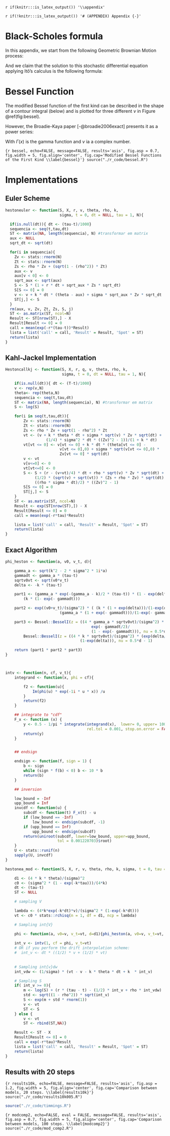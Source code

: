 `r if(knitr:::is_latex_output()) '\\appendix'`

`r if(!knitr:::is_latex_output()) '# (APPENDIX) Appendix {-}'` 

<!--
If you feel it necessary to include an appendix, it goes here.
-->




# Black-Scholes formula {#bsformula}


In this appendix, we start from the following Geometric Brownian Motion process:


\begin{align*}
dS_t &= \mu S_t dt + \sigma S_t dB_t
\end{align*}


And we claim that the solution to this stochastic differential equation applying Itô's calculus is the following formula:

\begin{align*}
S_T &= S_0 \times \exp \left( \left( \mu  - \frac{\sigma^2}{2} \right) T  + \sigma B_T \right)
\end{align*}


\begin{proof}

If $S$ were deterministic, $dS_t/S_t$ would be the derivative of $\ln(S_t)$ with respect to $S$. This suggests to find an expression for the stochastic differential of $\ln(S_t)$, a function of the single random variable $S_t$.



\begin{align*} 
f(t,S) &= \ln(S) \\[10pt]
df(t,S) &= \frac{\partial f}{\partial S} dS + \frac{1}{2} \frac{\partial^2 f}{\partial S^2} (dS)^2 \\[10pt]
d\ln(S) &= \frac{d\ln(S)}{dS} dS + \frac{1}{2} \frac{d^2\ln(S)}{dS^2}(dS)^2 \\[10pt]
(dS)^2 &= \int_{0}^{t}{\left(\sigma \times S \right)^2} ds = \sigma^2 S^2 dt \\[10pt]
d\ln(S) &= \frac{1}{S} (\mu S dt + \sigma S dB) + \frac{1}{2}\frac{-1}{S^2} \sigma^2 S^2 dt \\[10pt]
d\ln(S) &= \left( \mu -  \frac{1}{2} \sigma^2 \right) dt + \sigma dB \\[10pt]
\int_{t=0}^{T}{d\ln(S_T)} &= \int_{t=0}^{T}{\left( \mu - \frac{\sigma^2}{2} \right) dt} + \int_{t=0}^{T}{\sigma dB_t} 
\end{align*}
\begin{align*} 
\ln(S_T) - \ln(S_0) &=  \left(\mu  - \frac{\sigma^2}{2} \right)  T + \sigma B_T \\[10pt]
\ln \left( \frac{S_T}{S_0} \right) &= \left( \mu  - \frac{\sigma^2}{2}  \right) T + \sigma B_T \\[10pt]
S_T &= S_0 \times \exp \left( \left( \mu  - \frac{\sigma^2}{2} \right) T  + \sigma B_T \right) 
\end{align*}
\end{proof}



# Bessel Function {#bessel}

The modified Bessel function of the first kind can be described in the shape of a contour integral (below) and is plotted for three different $\nu$ in Figure \@ref(fig:bessel).

\begin{align*} 
I_n(z)= \frac{1}{2 \pi i}\displaystyle \oint e^{(z/2)(t+1/t)}t^{-n-1}dt
\end{align*}

However, the Broadie-Kaya paper [-@broadie2006exact] presents it as a power series:

\begin{align*}
I_{\nu}(z)= \left(\frac{1}{2}z\right)^\nu \displaystyle \sum_{k=0}^{\infty}{\frac{\left(\frac{1}{4}z^2\right)^k}{\left(k!\Gamma \left(\nu+k+1\right)\right)}}
\end{align*}

With $\Gamma(x)$ is the gamma function and $\nu$ ia a complex number.



```{r bessel, echo=FALSE, message=FALSE, results='asis', fig.asp = 0.7, fig.width = 5, fig.align='center', fig.cap='Modified Bessel Functions of the First Kind \\label{bessel}'}
source("./r_code/bessel.R")
```  	



# Implementations {#imps}

## Euler Scheme {#eulerapp}

\small
```r
hestoneuler <- function(S, X, r, v, theta, rho, k, 
                        sigma, t = 0, dt = NULL, tau = 1, N){

  if(is.null(dt)){ dt <- (tau-t)/1000}
  sequencia <- seq(t,tau,dt)
  ST <- matrix(NA, length(sequencia), N) #transformar em matrix
  aux <- NULL
  sqrt_dt <- sqrt(dt)

  for(i in sequencia){
    Zv <- stats::rnorm(N)
    Zt <- stats::rnorm(N)
    Zs <- rho * Zv + (sqrt(1 - (rho^2)) * Zt)
    aux <- v
    aux[v < 0] <- 0
    sqrt_aux <- sqrt(aux)
    S <- S * (1 + r * dt + sqrt_aux * Zs * sqrt_dt)
    S[S <= 0] = 0
    v <- v + k * dt * (theta - aux) + sigma * sqrt_aux * Zv * sqrt_dt
    ST[j,] <- S
  }
  rm(aux, v, Zv, Zt, Zs, S, j)
  ST <- as.matrix(ST, ncol=N)
  Result <- ST[nrow(ST),] - X
  Result[Result <= 0] = 0
  call = mean(exp(-r*(tau-t))*Result)
  lista = list('call' = call, 'Result' = Result, 'Spot' = ST)
  return(lista)
}
```


## Kahl-Jackel Implementation {#kjimp}

\footnotesize
```r
Hestoncallkj <- function(S, X, r, q, v, theta, rho, k, 
                         sigma, t = 0, dt = NULL, tau = 1, N){

    if(is.null(dt)){ dt <- (T-t)/1000}
    v <- rep(v,N)
    theta<- rep(theta,N)
    sequencia <- seq(t,tau,dt)
    ST <- matrix(NA, length(sequencia), N) #transformar em matrix
    S <- log(S)

    for(i in seq(t,tau,dt)){
        Zv <- stats::rnorm(N)
        Zt <- stats::rnorm(N)
        Zs <- rho * Zv + sqrt(1 - rho^2) * Zt
        vt <- (v + k * theta * dt + sigma * sqrt(v) * Zv * sqrt(dt) +
                  (1/4) * sigma^2 * dt * ((Zv)^2 - 1))/(1 + k * dt)
        vt[vt <= 0] <- v[vt <= 0] + k * dt * (theta[vt <= 0] - 
                        v[vt <= 0],0) + sigma * sqrt(v[vt <= 0],0) * 
                        Zv[vt <= 0] * sqrt(dt)
        v <- vt
        v[v<=0] <- 0
        vt[vt<=0] <- 0
        S <- S + (r - (v+vt)/4) * dt + rho * sqrt(v) * Zv * sqrt(dt) +
             (1/2) * (sqrt(v) + sqrt(vt)) * (Zs + rho * Zv) * sqrt(dt) +
             ((rho * sigma * dt)/2) * ((Zv)^2 - 1)
        S[S <= 0] = 0
        ST[j,] <- S
    }
    ST <- as.matrix(ST, ncol=N)
    Result <- exp(ST[nrow(ST),]) - X
    Result[Result <= 0] = 0
    call = mean(exp(-r*tau)*Result)

    lista = list('call' = call, 'Result' = Result, 'Spot' = ST)
    return(lista)
}
```



## Exact Algorithm {#eabk}

\footnotesize
```r
phi_heston <- function(a, v0, v_t, d){

    gamma_a <- sqrt(k^2 - 2 * sigma^2 * 1i*a)
    gammadt <- gamma_a * (tau-t)
    sqrtv0vt <- sqrt(v0*v_t)
    delta <- -k * (tau-t)

    part1 <- (gamma_a * exp(-(gamma_a - k)/2 * (tau-t)) * (1 - exp(delta)))/
        (k * (1- exp(- gammadt)))

    part2 <- exp((v0+v_t)/(sigma^2) * ( (k * (1 + exp(delta)))/(1-exp(delta)) -
                        (gamma_a * (1 + exp(- gammadt)))/(1-exp(- gammadt))))

    part3 <- Bessel::BesselI(z = ((4 * gamma_a * sqrtv0vt)/(sigma^2) *
                                      exp(- gammadt/2)/
                                      (1 - exp(- gammadt))), nu = 0.5*d - 1) /
        Bessel::BesselI(z = ((4 * k * sqrtv0vt)/(sigma^2) * (exp(delta/2))/
                                 (1-exp(delta))), nu = 0.5*d - 1)

    return (part1 * part2 * part3)
}



intv <- function(n, cf, v_t){
    integrand <- function(x, phi = cf){

        f2 <- function(u){
            Im(phi(u) * exp(-1i * u * x)) /u
        }
        return(f2)
    }

    ## integrate to "cdf"
    F_x <- function (x) {
        y <- 0.5 - 1/pi * integrate(integrand(x),  lower= 0, upper= 1000,
                                    rel.tol = 0.001, stop.on.error = FALSE)$value
        return(y)
    }


    ## endsign

    endsign <- function(f, sign = 1) {
        b <- sign
        while (sign * f(b) < 0) b <- 10 * b
        return(b)
    }

    ## inversion

    low_bound = -Inf
    upp_bound = Inf
    invcdf <- function(u) {
        subcdf <- function(t) F_x(t) - u
        if (low_bound == -Inf)
            low_bound <- endsign(subcdf, -1)
        if (upp_bound == Inf)
            upp_bound <- endsign(subcdf)
        return(uniroot(subcdf, lower=low_bound, upper=upp_bound, 
                       tol = 0.001220703)$root)
    }
    U <- stats::runif(n)
    sapply(U, invcdf)
}

hestonea_mod <- function(S, X, r, v, theta, rho, k, sigma, t = 0, tau = 1){

    d1 <- (4 * k * theta)/(sigma)^2
    c0 <- (sigma^2 * (1 - exp(-k*tau)))/(4*k)
    dt <- (tau-t)
    ST <- NULL

    # sampling V

    lambda <- (4*k*exp(-k*dt)*v)/(sigma^2 * (1-exp(-k*dt)))
    vt <- c0 * stats::rchisq(n = 1, df = d1, ncp = lambda)

    # Sampling int{V}

    phi <- function(a, v0=v, v_t=vt, d=d1){phi_heston(a, v0=v, v_t=vt, d=d1)}
    
    int_v <- intv(1, cf = phi, v_t=vt)
    # OR if you perform the drift interpolation scheme:
    #  int_v <- dt * ((1/2) * v + (1/2) * vt)
    
    
    # Sampling int{v}dw
    int_vdw <- (1/sigma) * (vt - v - k * theta * dt + k  * int_v)

    # Sampling S
    if( int_v >= 0){
        m <- log(S) + (r * (tau - t) - (1/2) * int_v + rho * int_vdw)
        std <- sqrt((1 - rho^2)) * sqrt(int_v)
        S <- exp(m + std * rnorm(1))
        v <- vt
        ST <- S
    } else {
        v <- vt
        ST <- rbind(ST,NA)}

    Result <- ST - X
    Result[Result <= 0] = 0
    call = exp(-r*tau)*Result
    lista = list('call' = call, 'Result' = Result, 'Spot' = ST)
    return(lista)
}
```


## Results with 20 steps {#resultsapp}




```{r results10k, echo=FALSE, message=FALSE, results='asis', fig.asp = 1.2, fig.width = 5, fig.align='center', fig.cap='Comparison between models, 20 steps. \\label{results10k}'}
source("./r_code/results10k005.R")
```


```r
source("./r_code/timmings.R")
```


```{r modcomp2, echo=FALSE, eval = FALSE, message=FALSE, results='asis', fig.asp = 0.7, fig.width = 5, fig.align='center', fig.cap='Comparison between models, 100 steps. \\label{modcomp2}'}
source("./r_code/mod_comp2.R")
```


\normalsize


\clearpage

<!-- **In the main Rmd file** -->



<!-- **In Chapter \@ref(ref-labels):** -->

<!-- ```{r ref.label='include_packages_2', results='hide', echo = TRUE} -->

<!-- ``` -->

